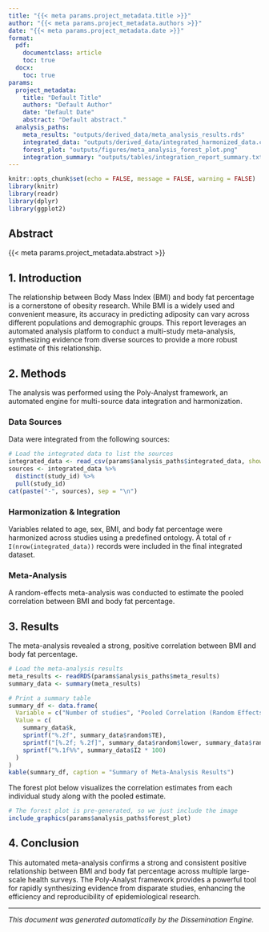 ```yaml
---
title: "{{< meta params.project_metadata.title >}}"
author: "{{< meta params.project_metadata.authors >}}"
date: "{{< meta params.project_metadata.date >}}"
format:
  pdf:
    documentclass: article
    toc: true
  docx:
    toc: true
params:
  project_metadata:
    title: "Default Title"
    authors: "Default Author"
    date: "Default Date"
    abstract: "Default abstract."
  analysis_paths:
    meta_results: "outputs/derived_data/meta_analysis_results.rds"
    integrated_data: "outputs/derived_data/integrated_harmonized_data.csv"
    forest_plot: "outputs/figures/meta_analysis_forest_plot.png"
    integration_summary: "outputs/tables/integration_report_summary.txt"
---
```


```r
knitr::opts_chunk$set(echo = FALSE, message = FALSE, warning = FALSE)
library(knitr)
library(readr)
library(dplyr)
library(ggplot2)
```

## Abstract

{{< meta params.project_metadata.abstract >}}

## 1. Introduction

The relationship between Body Mass Index (BMI) and body fat percentage is a cornerstone of obesity research. While BMI is a widely used and convenient measure, its accuracy in predicting adiposity can vary across different populations and demographic groups. This report leverages an automated analysis platform to conduct a multi-study meta-analysis, synthesizing evidence from diverse sources to provide a more robust estimate of this relationship.

## 2. Methods

The analysis was performed using the Poly-Analyst framework, an automated engine for multi-source data integration and harmonization.

### Data Sources

Data were integrated from the following sources:

```r
# Load the integrated data to list the sources
integrated_data <- read_csv(params$analysis_paths$integrated_data, show_col_types = FALSE)
sources <- integrated_data %>%
  distinct(study_id) %>%
  pull(study_id)
cat(paste("-", sources), sep = "\n")
```

### Harmonization & Integration

Variables related to age, sex, BMI, and body fat percentage were harmonized across studies using a predefined ontology. A total of `r I(nrow(integrated_data))` records were included in the final integrated dataset.

### Meta-Analysis

A random-effects meta-analysis was conducted to estimate the pooled correlation between BMI and body fat percentage.

## 3. Results

The meta-analysis revealed a strong, positive correlation between BMI and body fat percentage.

```r
# Load the meta-analysis results
meta_results <- readRDS(params$analysis_paths$meta_results)
summary_data <- summary(meta_results)

# Print a summary table
summary_df <- data.frame(
  Variable = c("Number of studies", "Pooled Correlation (Random Effects)", "95% CI", "I^2 (heterogeneity)"),
  Value = c(
    summary_data$k,
    sprintf("%.2f", summary_data$random$TE),
    sprintf("[%.2f; %.2f]", summary_data$random$lower, summary_data$random$upper),
    sprintf("%.1f%%", summary_data$I2 * 100)
  )
)
kable(summary_df, caption = "Summary of Meta-Analysis Results")
```

The forest plot below visualizes the correlation estimates from each individual study along with the pooled estimate.

```r
# The forest plot is pre-generated, so we just include the image
include_graphics(params$analysis_paths$forest_plot)
```

## 4. Conclusion

This automated meta-analysis confirms a strong and consistent positive relationship between BMI and body fat percentage across multiple large-scale health surveys. The Poly-Analyst framework provides a powerful tool for rapidly synthesizing evidence from disparate studies, enhancing the efficiency and reproducibility of epidemiological research.

---
*This document was generated automatically by the Dissemination Engine.*

